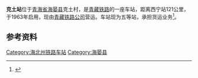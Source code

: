 {{Infobox China railway station 
|车站名称 = 克土站
|图片 = 
|图片介紹 = 
|车站名称拼音 = Ketu
|车站地址 = [[青海省|青海省]][[海晏县|海晏县]]克土村
|线路 = [[青藏铁路|青藏铁路]]
|车站等级 = [[五等站_(中铁)|五等站]]
}}
'''克土站'''位于[[青海省|青海省]][[海晏县|海晏县]]克土村，是[[青藏铁路|青藏铁路]]的一座车站，距离西宁站121公里，于1963年启用，现由[[青藏铁路公司|青藏铁路公司]]营运。车站现为五等站，承担货运业务<ref>{{cite book|title=中国铁路站名词典|author=孙本祥|publisher=中国铁道出版社|date=2003年4月}}</ref>。

== 参考资料 ==
{{reflist}}

{{青藏铁路}}

{{China-rail-stub}}

[[Category:海北州铁路车站|Category:海北州铁路车站]]
[[Category:海晏县|Category:海晏县]]